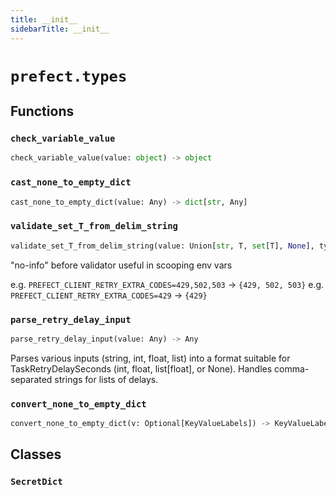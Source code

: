 ```yaml
---
title: __init__
sidebarTitle: __init__
---
```


# `prefect.types`

## Functions

### `check_variable_value` <sup><a href="https://github.com/PrefectHQ/prefect/blob/main/src/prefect/types/__init__.py#L61" target="_blank"><Icon icon="github" size="14" /></a></sup>

```python
check_variable_value(value: object) -> object
```

### `cast_none_to_empty_dict` <sup><a href="https://github.com/PrefectHQ/prefect/blob/main/src/prefect/types/__init__.py#L81" target="_blank"><Icon icon="github" size="14" /></a></sup>

```python
cast_none_to_empty_dict(value: Any) -> dict[str, Any]
```

### `validate_set_T_from_delim_string` <sup><a href="https://github.com/PrefectHQ/prefect/blob/main/src/prefect/types/__init__.py#L103" target="_blank"><Icon icon="github" size="14" /></a></sup>

```python
validate_set_T_from_delim_string(value: Union[str, T, set[T], None], type_: Any, delim: str | None = None) -> set[T]
```


"no-info" before validator useful in scooping env vars

e.g. `PREFECT_CLIENT_RETRY_EXTRA_CODES=429,502,503` -> `{429, 502, 503}`
e.g. `PREFECT_CLIENT_RETRY_EXTRA_CODES=429` -> `{429}`


### `parse_retry_delay_input` <sup><a href="https://github.com/PrefectHQ/prefect/blob/main/src/prefect/types/__init__.py#L137" target="_blank"><Icon icon="github" size="14" /></a></sup>

```python
parse_retry_delay_input(value: Any) -> Any
```


Parses various inputs (string, int, float, list) into a format suitable
for TaskRetryDelaySeconds (int, float, list\[float], or None).
Handles comma-separated strings for lists of delays.


### `convert_none_to_empty_dict` <sup><a href="https://github.com/PrefectHQ/prefect/blob/main/src/prefect/types/__init__.py#L188" target="_blank"><Icon icon="github" size="14" /></a></sup>

```python
convert_none_to_empty_dict(v: Optional[KeyValueLabels]) -> KeyValueLabels
```

## Classes

### `SecretDict` <sup><a href="https://github.com/PrefectHQ/prefect/blob/main/src/prefect/types/__init__.py#L99" target="_blank"><Icon icon="github" size="14" /></a></sup>
